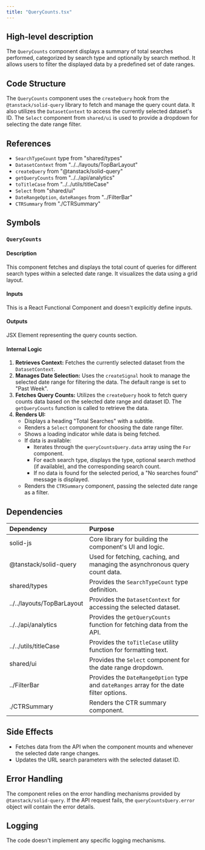 ```yaml
---
title: "QueryCounts.tsx"
---
```


## High-level description
The `QueryCounts` component displays a summary of total searches performed, categorized by search type and optionally by search method. It allows users to filter the displayed data by a predefined set of date ranges.

## Code Structure
The `QueryCounts` component uses the `createQuery` hook from the `@tanstack/solid-query` library to fetch and manage the query count data. It also utilizes the `DatasetContext` to access the currently selected dataset's ID. The `Select` component from `shared/ui` is used to provide a dropdown for selecting the date range filter.

## References
- `SearchTypeCount` type from "shared/types"
- `DatasetContext` from "../../layouts/TopBarLayout"
- `createQuery` from "@tanstack/solid-query"
- `getQueryCounts` from "../../api/analytics"
- `toTitleCase` from "../../utils/titleCase"
- `Select` from "shared/ui"
- `DateRangeOption`, `dateRanges` from "../FilterBar"
- `CTRSummary` from "./CTRSummary"

## Symbols

### `QueryCounts`
#### Description
This component fetches and displays the total count of queries for different search types within a selected date range. It visualizes the data using a grid layout.

#### Inputs
This is a React Functional Component and doesn't explicitly define inputs.

#### Outputs
JSX Element representing the query counts section.

#### Internal Logic
1. **Retrieves Context:** Fetches the currently selected dataset from the `DatasetContext`.
2. **Manages Date Selection:** Uses the `createSignal` hook to manage the selected date range for filtering the data. The default range is set to "Past Week".
3. **Fetches Query Counts:** Utilizes the `createQuery` hook to fetch query counts data based on the selected date range and dataset ID. The `getQueryCounts` function is called to retrieve the data.
4. **Renders UI:**
    - Displays a heading "Total Searches" with a subtitle.
    - Renders a `Select` component for choosing the date range filter.
    - Shows a loading indicator while data is being fetched.
    - If data is available:
        - Iterates through the `queryCountsQuery.data` array using the `For` component.
        - For each search type, displays the type, optional search method (if available), and the corresponding search count.
        - If no data is found for the selected period, a "No searches found" message is displayed.
    - Renders the `CTRSummary` component, passing the selected date range as a filter.

## Dependencies
| Dependency | Purpose |
|:-----------|:--------|
| solid-js | Core library for building the component's UI and logic. |
| @tanstack/solid-query | Used for fetching, caching, and managing the asynchronous query count data. |
| shared/types | Provides the `SearchTypeCount` type definition. |
| ../../layouts/TopBarLayout | Provides the `DatasetContext` for accessing the selected dataset. |
| ../../api/analytics | Provides the `getQueryCounts` function for fetching data from the API. |
| ../../utils/titleCase | Provides the `toTitleCase` utility function for formatting text. |
| shared/ui | Provides the `Select` component for the date range dropdown. |
| ../FilterBar | Provides the `DateRangeOption` type and `dateRanges` array for the date filter options. |
| ./CTRSummary | Renders the CTR summary component. |

## Side Effects
- Fetches data from the API when the component mounts and whenever the selected date range changes.
- Updates the URL search parameters with the selected dataset ID.

## Error Handling
The component relies on the error handling mechanisms provided by `@tanstack/solid-query`. If the API request fails, the `queryCountsQuery.error` object will contain the error details.

## Logging
The code doesn't implement any specific logging mechanisms.
